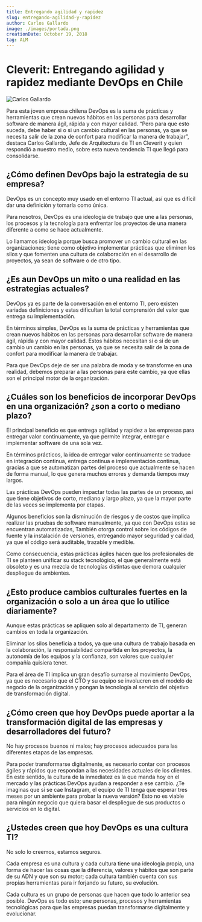 ```yaml
---
title: Entregando agilidad y rapidez
slug: entregando-agilidad-y-rapidez
author: Carlos Gallardo
image: ./images/portada.png
creationDate: October 19, 2018
tag: ALM
---
```


# Cleverit: Entregando agilidad y rapidez mediante DevOps en Chile

![Carlos Gallardo](./images/carlos.jpg)

Para esta joven empresa chilena DevOps es la suma de prácticas y herramientas que crean nuevos hábitos en las personas para desarrollar software de manera ágil, rápida y con mayor calidad. “Pero para que esto suceda, debe haber si o si un cambio cultural en las personas, ya que se necesita salir de la zona de confort para modificar la manera de trabajar”, destaca Carlos Gallardo, Jefe de Arquitectura de TI en Cleverit y quien respondió a nuestro medio, sobre esta nueva tendencia TI que llegó para consolidarse.

## ¿Cómo definen DevOps bajo la estrategia de su empresa?

DevOps es un concepto muy usado en el entorno TI actual, así que es difícil dar una definición y tomarla como única.

Para nosotros, DevOps es una ideología de trabajo que une a las personas, los procesos y la tecnología para enfrentar los proyectos de una manera diferente a como se hace actualmente.

Lo llamamos ideología porque busca promover un cambio cultural en las organizaciones; tiene como objetivo implementar prácticas que eliminen los silos y que fomenten una cultura de colaboración en el desarrollo de proyectos, ya sean de software o de otro tipo.

## ¿Es aun DevOps un mito o una realidad en las estrategias actuales?

DevOps ya es parte de la conversación en el entorno TI, pero existen variadas definiciones y estas dificultan la total comprensión del valor que entrega su implementación.

En términos simples, DevOps es la suma de prácticas y herramientas que crean nuevos hábitos en las personas para desarrollar software de manera ágil, rápida y con mayor calidad. Estos hábitos necesitan si o si de un cambio un cambio en las personas, ya que se necesita salir de la zona de confort para modificar la manera de trabajar.

Para que DevOps deje de ser una palabra de moda y se transforme en una realidad, debemos preparar a las personas para este cambio, ya que ellas son el principal motor de la organización.

## ¿Cuáles son los beneficios de incorporar DevOps en una organización? ¿son a corto o mediano plazo?

El principal beneficio es que entrega agilidad y rapidez a las empresas para entregar valor continuamente, ya que permite integrar, entregar e implementar software de una sola vez.

En términos prácticos, la idea de entregar valor continuamente se traduce en integración continua, entrega continua e implementación continua, gracias a que se automatizan partes del proceso que actualmente se hacen de forma manual, lo que genera muchos errores y demanda tiempos muy largos.

Las prácticas DevOps pueden impactar todas las partes de un proceso, así que tiene objetivos de corto, mediano y largo plazo, ya que la mayor parte de las veces se implementa por etapas.

Algunos beneficios son la disminución de riesgos y de costos que implica realizar las pruebas de software manualmente, ya que con DevOps estas se encuentran automatizadas, También otorga control sobre los códigos de fuente y la instalación de versiones, entregando mayor seguridad y calidad, ya que el código será auditable, trazable y medible.

Como consecuencia, estas prácticas ágiles hacen que los profesionales de TI se planteen unificar su stack tecnológico, el que generalmente está obsoleto y es una mezcla de tecnologías distintas que demora cualquier despliegue de ambientes.

## ¿Esto produce cambios culturales fuertes en la organización o solo a un área que lo utilice diariamente?

Aunque estas prácticas se apliquen solo al departamento de TI, generan cambios en toda la organización.

Eliminar los silos beneficia a todos, ya que una cultura de trabajo basada en la colaboración, la responsabilidad compartida en los proyectos, la autonomía de los equipos y la confianza, son valores que cualquier compañía quisiera tener.

Para el área de TI implica un gran desafío sumarse al movimiento DevOps, ya que es necesario que el CTO y su equipo se involucren en el modelo de negocio de la organización y pongan la tecnología al servicio del objetivo de transformación digital.

## ¿Cómo creen que hoy DevOps puede aportar a la transformación digital de las empresas y desarrolladores del futuro?

No hay procesos buenos ni malos; hay procesos adecuados para las diferentes etapas de las empresas.

Para poder transformarse digitalmente, es necesario contar con procesos ágiles y rápidos que respondan a las necesidades actuales de los clientes. En este sentido, la cultura de la inmediatez es la que manda hoy en el mercado y las prácticas DevOps ayudan a responder a ese cambio. ¿Te imaginas que si se cae Instagram, el equipo de TI tenga que esperar tres meses por un ambiente para probar la nueva versión? Esto no es viable para ningún negocio que quiera basar el despliegue de sus productos o servicios en lo digital.

## ¿Ustedes creen que hoy DevOps es una cultura TI?

No solo lo creemos, estamos seguros.

Cada empresa es una cultura y cada cultura tiene una ideología propia, una forma de hacer las cosas que la diferencia, valores y hábitos que son parte de su ADN y que son su motor; cada cultura también cuenta con sus propias herramientas para ir forjando su futuro, su evolución.

Cada cultura es un grupo de personas que hacen que todo lo anterior sea posible. DevOps es todo esto; une personas, procesos y herramientas tecnológicas para que las empresas puedan transformarse digitalmente y evolucionar.
